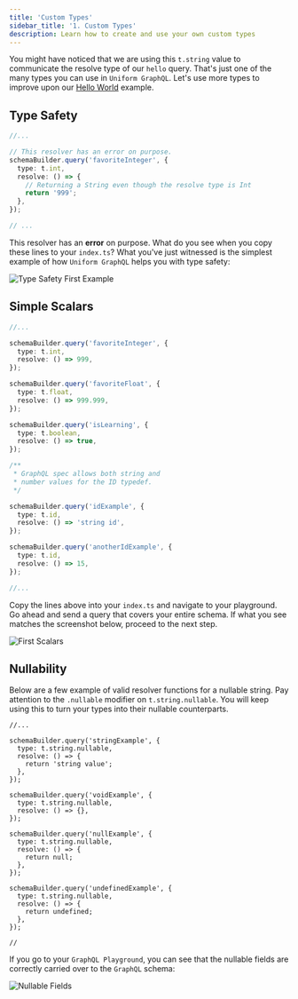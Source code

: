 ```yaml
---
title: 'Custom Types'
sidebar_title: '1. Custom Types'
description: Learn how to create and use your own custom types
---
```


You might have noticed that we are using this `t.string` value to communicate the resolve type of our `hello` query. That's just one of the many types you can use in `Uniform GraphQL`. Let's use more types to improve upon our [Hello World](/tutorial/setup/#hello-world) example.

## Type Safety

```ts
//...

// This resolver has an error on purpose.
schemaBuilder.query('favoriteInteger', {
  type: t.int,
  resolve: () => {
    // Returning a String even though the resolve type is Int
    return '999';
  },
});

// ...
```

This resolver has an **error** on purpose. What do you see when you copy these lines to your `index.ts`?
What you've just witnessed is the simplest example of how `Uniform GraphQL` helps you with type safety:

![Type Safety First Example](/screenshots/string-to-number-type-mismatch.gif)

## Simple Scalars

```ts:title=src/index.ts
//...

schemaBuilder.query('favoriteInteger', {
  type: t.int,
  resolve: () => 999,
});

schemaBuilder.query('favoriteFloat', {
  type: t.float,
  resolve: () => 999.999,
});

schemaBuilder.query('isLearning', {
  type: t.boolean,
  resolve: () => true,
});

/**
 * GraphQL spec allows both string and
 * number values for the ID typedef.
 */

schemaBuilder.query('idExample', {
  type: t.id,
  resolve: () => 'string id',
});

schemaBuilder.query('anotherIdExample', {
  type: t.id,
  resolve: () => 15,
});

//...
```

Copy the lines above into your `index.ts` and navigate to your playground. Go ahead and send a query that covers your entire schema. If what you see matches the screenshot below, proceed to the next step.

![First Scalars](/screenshots/first-scalars.jpg)

## Nullability

Below are a few example of valid resolver functions for a nullable string. Pay attention to the `.nullable` modifier on `t.string.nullable`. You will keep using this to turn your types into their nullable counterparts.

```ts{4,11,16,23}
//...

schemaBuilder.query('stringExample', {
  type: t.string.nullable,
  resolve: () => {
    return 'string value';
  },
});

schemaBuilder.query('voidExample', {
  type: t.string.nullable,
  resolve: () => {},
});

schemaBuilder.query('nullExample', {
  type: t.string.nullable,
  resolve: () => {
    return null;
  },
});

schemaBuilder.query('undefinedExample', {
  type: t.string.nullable,
  resolve: () => {
    return undefined;
  },
});

//
```

If you go to your `GraphQL Playground`, you can see that the nullable fields are correctly carried over to the `GraphQL` schema:

![Nullable Fields](/screenshots/nullable-fields.png)
